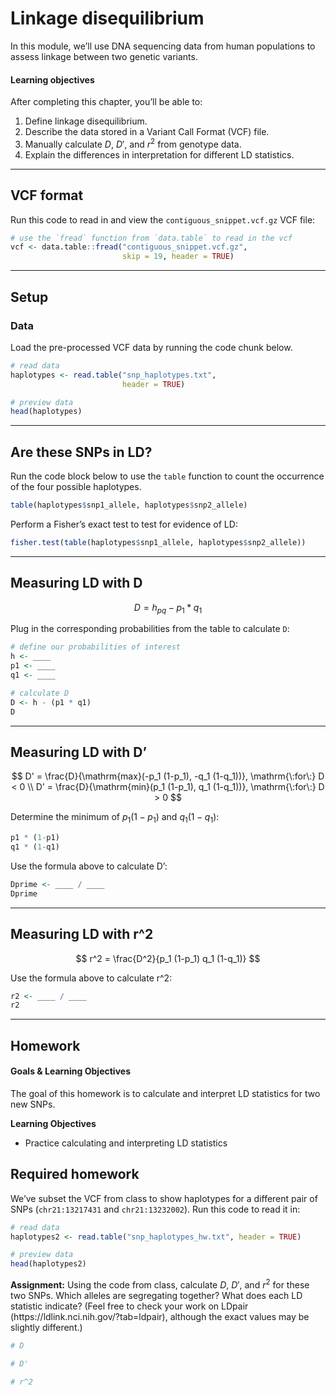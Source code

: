 # Linkage disequilibrium

In this module, we'll use DNA sequencing data from human populations to assess linkage between two genetic variants.

#### Learning objectives

After completing this chapter, you'll be able to:

1. Define linkage disequilibrium.
2. Describe the data stored in a Variant Call Format (VCF) file.
3. Manually calculate $D$, $D'$, and $r^2$ from genotype data.
4. Explain the differences in interpretation for different LD statistics.


***


## VCF format

Run this code to read in and view the `contiguous_snippet.vcf.gz` VCF file:

```r
# use the `fread` function from `data.table` to read in the vcf
vcf <- data.table::fread("contiguous_snippet.vcf.gz",
                         skip = 19, header = TRUE)
```


***


## Setup

### Data

Load the pre-processed VCF data by running the code chunk below.

```r
# read data
haplotypes <- read.table("snp_haplotypes.txt",
                         header = TRUE)

# preview data
head(haplotypes)
```


***


## Are these SNPs in LD?

Run the code block below to use the `table` function to count the occurrence of the four possible haplotypes.

```r
table(haplotypes$snp1_allele, haplotypes$snp2_allele)
```

Perform a Fisher's exact test to test for evidence of LD:

```r
fisher.test(table(haplotypes$snp1_allele, haplotypes$snp2_allele))
```


***


## Measuring LD with D

$$
D = h_{pq} - p_1*q_1
$$

Plug in the corresponding probabilities from the table to calculate `D`:

```r
# define our probabilities of interest
h <- ____
p1 <- ____
q1 <- ____

# calculate D
D <- h - (p1 * q1)
D
```


***


## Measuring LD with D'

$$
D' = \frac{D}{\mathrm{max}(-p_1 (1-p_1), -q_1 (1-q_1))}, \mathrm{\:for\:} D < 0 \\
D' = \frac{D}{\mathrm{min}(p_1 (1-p_1), q_1 (1-q_1))}, \mathrm{\:for\:} D > 0
$$

Determine the minimum of $p_1 (1-p_1)$ and $q_1 (1-q_1)$:

```r
p1 * (1-p1)
q1 * (1-q1)
```

Use the formula above to calculate D':

```r
Dprime <- ____ / ____
Dprime
```



***


## Measuring LD with r^2

$$
r^2 = \frac{D^2}{p_1 (1-p_1) q_1 (1-q_1)}
$$

Use the formula above to calculate r^2:

```r
r2 <- ____ / ____
r2
```


***


## Homework

#### Goals & Learning Objectives

The goal of this homework is to calculate and interpret LD statistics for two new SNPs.

**Learning Objectives**

* Practice calculating and interpreting LD statistics

## Required homework

We've subset the VCF from class to show haplotypes for a different pair of SNPs (`chr21:13217431` and `chr21:13232002`). Run this code to read it in:

```r
# read data
haplotypes2 <- read.table("snp_haplotypes_hw.txt", header = TRUE)

# preview data
head(haplotypes2)
```

**Assignment:** Using the code from class, calculate $D$, $D'$, and $r^2$ for these two SNPs. Which alleles are segregating together? What does each LD statistic indicate? (Feel free to check your work on LDpair (https://ldlink.nci.nih.gov/?tab=ldpair), although the exact values may be slightly different.)

```r
# D
```

```r
# D'
```

```r
# r^2
```
